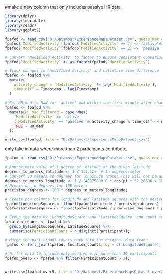 
#make a new column that only includes passive HR data
```{r}
library(dplyr)
library(lubridate)
library(readr)
library(ggplot2)

fpafod <- read_csv("D:/Datamost/ExperienceMapsDataset.csv", guess_max = 60000)
fpafod$`ModifiedActivity`[fpafod$`ModifiedActivity` == 7] <- 'active'#source: https://docs.movisens.com/Algorithms/physical_activity/#inclination-inclinsationdown-inclinationforward-inclinationright
fpafod$`ModifiedActivity`[fpafod$`ModifiedActivity` == 2] <- 'passive'

# Convert 'Modifided Activity' to factor to ensure consistent comparisons
fpafod$`ModifiedActivity` <- as.factor(fpafod$`ModifiedActivity`)

# Track changes in 'Modifided Activity' and calculate time difference
fpafod <- fpafod %>%
  mutate(
    activity_change = `ModifiedActivity` != lag(`ModifiedActivity`),
    time_diff = Timestamp - lag(Timestamp)
  )

# Set HR_mad to NaN for 'active' and within the first minute after changing to 'passive'
fpafod <- fpafod %>% 
  mutate(HR_mad_filtered = case_when(
    `ModifiedActivity` == 'active' | 
    (`ModifiedActivity` == 'passive' & activity_change & time_diff <= minutes(1)) ~ NaN,
    TRUE ~ HR_mad
  ))

write_csv(fpafod, file = "D:/Datamost/ExperienceMapsDataset.csv")

```


only take in data where more than 2 participants contribute
```{r}

fpafod <- read_csv("D:/Datamost/ExperienceMapsDataset.csv", guess_max = 60000)

# Approximate value of 1 degree of latitude at the given latitude
degrees_to_meters_latitude <- 1 / 111.32;  # In degrees/meter
# Convert 50 meters to degrees for longitude (Note: This will not be as accurate as using Vincenty formula)
degrees_to_meters_longitude <- 1 / (40075000.0 * cos(pi * 52.26590 / 180) / 360) ; # In degrees/meter
# Precision in degrees for 100 meters
precision_degrees <- 100 * degrees_to_meters_longitude;

# Create new columns for longitude and latitude squares with the desired precision
fpafod$LongitudeSquare <- floor(fpafod$Longitude / precision_degrees) * precision_degrees;
fpafod$LatitudeSquare <- floor(fpafod$Latitude / precision_degrees) * precision_degrees;

# Group the data by 'LongitudeSquare' and 'LatitudeSquare' and count the number of distinct participant categories in each group
location_counts <- fpafod %>%
  group_by(LongitudeSquare, LatitudeSquare) %>%
  summarise(ParticipantCount = n_distinct(Participant));

# Merge the participant counts back into the original data frame
fpafod <- left_join(fpafod, location_counts, by = c('LongitudeSquare', 'LatitudeSquare'));

# Filter data to include only squares with more than 10 participants
fpafod_over5 <- fpafod %>% filter(ParticipantCount > 2);


write.csv(fpafod_over5, file = "D:/Datamost/ExperienceMapsDataset_over2.csv", row.names = FALSE)
```